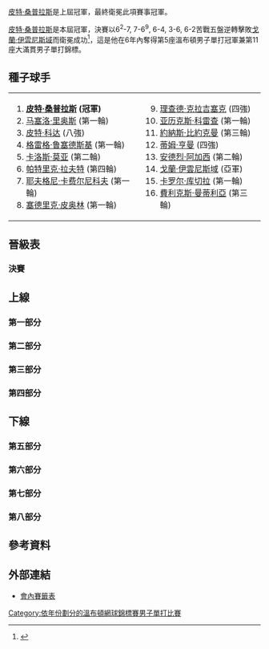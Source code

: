 {{noteTA
|G1=Tennis
|1=zh-hans:轮;zh-hant:圈
|2=zh-hans:半区;zh-hant:半部;
|3=zh-hans:半决赛;zh-hk:準決賽;zh-tw:四強;
|4=zh-hans:半準决赛;zh-hk:半準決賽;zh-tw:八強;
|5=zh-hans:溫布爾登;zh-hk:溫布頓;zh-tw:溫布頓;
}}

{{GrandSlamEvents|1998|溫布頓網球錦標賽|
 | defchamp = {{flagicon|USA}} [[皮特·桑普拉斯|皮特·桑普拉斯]]
 | champ = {{flagicon|USA}} [[皮特·桑普拉斯|皮特·桑普拉斯]]
 | runner = {{flagicon|CRO}} [[戈蘭·伊雲尼斯域|戈蘭·伊雲尼斯域]]
 | score = 6<sup>2</sup>-7, 7-6<sup>9</sup>, 6-4, 3-6, 6-2}}

{{main|1998年溫布爾登網球錦標賽}}

[[皮特·桑普拉斯|皮特·桑普拉斯]]是上屆冠軍，最終衛冕此項賽事冠軍。

[[皮特·桑普拉斯|皮特·桑普拉斯]]是本屆冠軍，決賽以6<sup>2</sup>-7, 7-6<sup>9</sup>, 6-4, 3-6, 6-2苦戰五盤逆轉擊敗[[戈蘭·伊雲尼斯域|戈蘭·伊雲尼斯域]]而衛冕成功<ref>{{Cite web |url=http://www.nytimes.com/1998/07/06/sports/tennis-sampras-can-finally-crack-a-smile.html |title=TENNIS; Sampras Can Finally Crack a Smile - The New York Times<!-- 机器人生成的标题 --> |accessdate=2010-04-08 |archive-date=2020-11-27 |archive-url=https://web.archive.org/web/20201127115020/https://www.nytimes.com/1998/07/06/sports/tennis-sampras-can-finally-crack-a-smile.html |dead-url=no }}</ref>，這是他在6年內奪得第5座溫布頓男子單打冠軍兼第11座大滿貫男子單打錦標。
		
==種子球手==
{|
|valign=top|
<ol>
<li> {{flagicon|USA}} '''[[皮特·桑普拉斯|皮特·桑普拉斯]] (冠軍)'''</li>
<li> {{flagicon|CHL}} [[马塞洛·里奥斯|马塞洛·里奥斯]] (第一輪)</li>
<li> {{flagicon|CZE}} [[皮特·科达|皮特·科达]] (八強)</li>
<li> {{flagicon|GBR}} [[格雷格·鲁塞德斯基|格雷格·鲁塞德斯基]] (第一輪)</li>
<li> {{flagicon|ESP}} [[卡洛斯·莫亚|卡洛斯·莫亚]] (第二輪)</li>
<li> {{flagicon|AUS}} [[帕特里克·拉夫特|帕特里克·拉夫特]] (第四輪)</li>
<li> {{flagicon|RUS}} [[耶夫格尼·卡费尔尼科夫|耶夫格尼·卡费尔尼科夫]] (第一輪)</li>
<li> {{flagicon|FRA}} [[塞德里克·皮奥林|塞德里克·皮奥林]] (第一輪)</li>
</ol>
|valign=top|
<ol start=9>
<li> {{flagicon|NLD}} [[理查德·克拉吉塞克|理查德·克拉吉塞克]] (四強)</li>
<li> {{flagicon|ESP}} [[亚历克斯·科雷查|亚历克斯·科雷查]] (第一輪)</li>
<li> {{flagicon|SWE}} [[約納斯·比約克曼|約納斯·比約克曼]] (第三輪)</li>
<li> {{flagicon|GBR}} [[蒂姆·亨曼|蒂姆·亨曼]] (四強)</li>
<li> {{flagicon|USA}} [[安德烈·阿加西|安德烈·阿加西]] (第二輪)</li>
<li> {{flagicon|HRV}} [[戈蘭·伊雲尼斯域|戈蘭·伊雲尼斯域]] (亞軍)</li>
<li> {{flagicon|SVK}} [[卡罗尔·库切拉|卡罗尔·库切拉]] (第一輪)</li>
<li> {{flagicon|ESP}} [[費利克斯·曼蒂利亞|費利克斯·曼蒂利亞]] (第三輪)</li>
</ol>
|}
==晉級表==
{{Draw key}}
=== 決賽 ===
{{8TeamBracket-Tennis5
| RD1=八強
| RD2=四強
| RD3=決賽
| team-width=175
| RD3-team1={{flagicon|USA}} '''[[皮特·桑普拉斯|桑普拉斯]]'''
| RD3-seed1=1
| RD3-team2={{flagicon|HRV}} [[戈蘭·伊雲尼斯域|伊雲尼斯域]]
| RD3-seed2=14
| RD3-score1-1=6<sup>2</sup>
| RD3-score2-1='''7<sup>7</sup>'''
| RD3-score1-2='''7<sup>11</sup>'''
| RD3-score2-2=6<sup>9</sup>
| RD3-score1-3='''6'''
| RD3-score2-3=4
| RD3-score1-4=3
| RD3-score2-4='''6'''
| RD3-score1-5='''6'''
| RD3-score2-5=2
| RD2-team1={{flagicon|USA}} '''[[皮特·桑普拉斯|桑普拉斯]]'''
| RD2-seed1=1
| RD2-team2={{flagicon|GBR}} [[蒂姆·亨曼|亨曼]]
| RD2-seed2=12
| RD2-score1-1='''6'''
| RD2-score2-1=3
| RD2-score1-2=4
| RD2-score2-2='''6'''
| RD2-score1-3='''7'''
| RD2-score2-3=5
| RD2-score1-4='''6'''
| RD2-score2-4=3
| RD2-team3={{flagicon|HRV}} '''[[戈蘭·伊雲尼斯域|伊雲尼斯域]]'''
| RD2-seed3=14
| RD2-team4={{flagicon|NLD}} [[理查德·克拉吉塞克|克拉吉塞克]]
| RD2-seed4=9
| RD2-score3-1='''6'''
| RD2-score4-1=3
| RD2-score3-2='''6'''
| RD2-score4-2=4
| RD2-score3-3=5
| RD2-score4-3='''7'''
| RD2-score3-4=6<sup>5</sup>
| RD2-score4-4='''7<sup>7</sup>'''
| RD2-score3-5='''15'''
| RD2-score4-5=13
| RD1-team1={{flagicon|USA}} '''[[皮特·桑普拉斯|桑普拉斯]]'''
| RD1-seed1=1
| RD1-team2={{flagicon|AUS}} [[馬克·菲利普西斯|菲利普西斯]]
| RD1-seed2=
| RD1-score1-1='''7<sup>7</sup>'''
| RD1-score2-1=6<sup>5</sup>
| RD1-score1-2='''6'''
| RD1-score2-2=4
| RD1-score1-3='''6'''
| RD1-score2-3=4
| RD1-team3={{flagicon|CZE}} [[皮特·科达|科达]]
| RD1-seed3=3
| RD1-team4={{flagicon|GBR}} '''[[蒂姆·亨曼|亨曼]]'''
| RD1-seed4=12
| RD1-score3-1=3
| RD1-score4-1='''6'''
| RD1-score3-2=4
| RD1-score4-2='''6'''
| RD1-score3-3=2
| RD1-score4-3='''6'''
| RD1-team5={{flagicon|NLD}} [[揚·斯梅林克|斯梅林克]]
| RD1-seed5=
| RD1-team6={{flagicon|HRV}} '''[[戈蘭·伊雲尼斯域|伊雲尼斯域]]'''
| RD1-seed6=14
| RD1-score5-1=6<sup>10</sup>
| RD1-score6-1='''7<sup>12</sup>'''
| RD1-score5-2=6<sup>5</sup>
| RD1-score6-2='''7<sup>7</sup>'''
| RD1-score5-3=6<sup>6</sup>
| RD1-score6-3='''7<sup>8</sup>'''
| RD1-team7={{flagicon|NLD}} '''[[理查德·克拉吉塞克|克拉吉塞克]]'''
| RD1-seed7=9
| RD1-team8={{flagicon|ITA}} [[戴維德·桑吉內蒂|桑吉內蒂]]
| RD1-seed8=
| RD1-score7-1='''6'''
| RD1-score8-1=2
| RD1-score7-2='''6'''
| RD1-score8-2=3
| RD1-score7-3='''6'''
| RD1-score8-3=4
}}
==上線==
===第一部分===
{{16TeamBracket-Compact-Tennis5
| RD1=第一輪
| RD2=第二輪
| RD3=第三輪
| RD4=第四輪
| RD4-team01='''[[皮特·桑普拉斯|桑普拉斯]]'''
| RD4-seed01=1
| RD4-team02=[[塞巴斯蒂安·格罗斯让|格罗斯让]]
| RD4-seed02=Q
| RD4-score01-1='''6'''
| RD4-score02-1=3
| RD4-score01-2='''6'''
| RD4-score02-2=4
| RD4-score01-3='''6'''
| RD4-score02-3=4
| RD3-team01='''[[皮特·桑普拉斯|桑普拉斯]]'''
| RD3-seed01=1
| RD3-team02=[[Thomas_Enqvist|Enqvist]]
| RD3-seed02=
| RD3-score01-1='''6'''
| RD3-score02-1=3
| RD3-score01-2='''7<sup>7</sup>'''
| RD3-score02-2=6<sup>4</sup>
| RD3-score01-3='''7<sup>7</sup>'''
| RD3-score02-3=6<sup>3</sup>
| RD3-team03='''[[塞巴斯蒂安·格罗斯让|格罗斯让]]'''
| RD3-seed03=Q
| RD3-team04=[[費利克斯·曼蒂利亞|曼蒂利亞]]
| RD3-seed04=16
| RD3-score03-1='''6'''
| RD3-score04-1=0
| RD3-score03-2='''7<sup>10</sup>'''
| RD3-score04-2=6<sup>8</sup>
| RD3-score03-3='''6'''
| RD3-score04-3=2
| RD2-team01='''[[皮特·桑普拉斯|桑普拉斯]]'''
| RD2-seed01=1
| RD2-team02=[[Mikael_Tillström|Tillström]]
| RD2-seed02=
| RD2-score01-1='''6'''
| RD2-score02-1=4
| RD2-score01-2='''6'''
| RD2-score02-2=4
| RD2-score01-3='''7<sup>7</sup>'''
| RD2-score02-3=6<sup>4</sup>
| RD2-team03='''[[Thomas_Enqvist|Enqvist]]'''
| RD2-seed03=
| RD2-team04=[[Scott_Draper|Draper]]
| RD2-seed04=
| RD2-score03-1=6<sup>5</sup>
| RD2-score04-1='''7<sup>7</sup>'''
| RD2-score03-2='''6'''
| RD2-score04-2=1
| RD2-score03-3='''6'''
| RD2-score04-3=4
| RD2-score03-4='''6'''
| RD2-score04-4=3
| RD2-team05=[[Brian_MacPhie|MacPhie]]
| RD2-seed05=Q
| RD2-team06='''[[塞巴斯蒂安·格罗斯让|格罗斯让]]'''
| RD2-seed06=Q
| RD2-score05-1=4
| RD2-score06-1='''6'''
| RD2-score05-2='''6'''
| RD2-score06-2=3
| RD2-score05-3=1
| RD2-score06-3='''6'''
| RD2-score05-4=4
| RD2-score06-4='''6'''
| RD2-team07=[[Radomir_Vasek|Vasek]]
| RD2-seed07=
| RD2-team08='''[[費利克斯·曼蒂利亞|曼蒂利亞]]'''
| RD2-seed08=16
| RD2-score07-1=6<sup>4</sup>
| RD2-score08-1='''7<sup>7</sup>'''
| RD2-score07-2='''6'''
| RD2-score08-2=3
| RD2-score07-3=3
| RD2-score08-3='''6'''
| RD2-score07-4=4
| RD2-score08-4='''6'''
| RD1-team01={{flagicon|USA}} '''[[皮特·桑普拉斯|桑普拉斯]]'''
| RD1-seed01=1
| RD1-team02={{flagicon|SVK}} [[Dominik_Hrbatý|Hrbatý]]
| RD1-seed02=
| RD1-score01-1='''6'''
| RD1-score02-1=3
| RD1-score01-2='''6'''
| RD1-score02-2=3
| RD1-score01-3='''6'''
| RD1-score02-3=2
| RD1-team03={{flagicon|SWE}} '''[[Mikael_Tillström|Tillström]]'''
| RD1-seed03=
| RD1-team04={{flagicon|DEU}} [[Alex_Radulescu|Radulescu]]
| RD1-seed04=Q
| RD1-score03-1='''6'''
| RD1-score04-1=4
| RD1-score03-2=6<sup>5</sup>
| RD1-score04-2='''7<sup>7</sup>'''
| RD1-score03-3='''7'''
| RD1-score04-3=5
| RD1-score03-4='''6'''
| RD1-score04-4=3
| RD1-team05={{flagicon|CAN}} [[Daniel_Nestor|Nestor]]
| RD1-seed05=
| RD1-team06={{flagicon|SWE}} '''[[Thomas_Enqvist|Enqvist]]'''
| RD1-seed06=
| RD1-score05-1='''7<sup>7</sup>'''
| RD1-score06-1=6<sup>2</sup>
| RD1-score05-2='''7<sup>10</sup>'''
| RD1-score06-2=6<sup>8</sup>
| RD1-score05-3=4
| RD1-score06-3='''6'''
| RD1-score05-4=0
| RD1-score06-4='''6'''
| RD1-score05-5=0
| RD1-score06-5='''6'''
| RD1-team07={{flagicon|AUS}} '''[[Scott_Draper|Draper]]'''
| RD1-seed07=
| RD1-team08={{flagicon|DEU}} [[Rainer_Schüttler|Schüttler]]
| RD1-seed08=
| RD1-score07-1='''6'''
| RD1-score08-1=3
| RD1-score07-2='''7'''
| RD1-score08-2=5
| RD1-score07-3=3
| RD1-score08-3='''6'''
| RD1-score07-4='''6'''
| RD1-score08-4=3
| RD1-team09={{flagicon|MAR}} [[Karim_Alami|Alami]]
| RD1-seed09=
| RD1-team10={{flagicon|USA}} '''[[Brian_MacPhie|MacPhie]]'''
| RD1-seed10=Q
| RD1-score09-1='''6'''
| RD1-score10-1=4
| RD1-score09-2=3
| RD1-score10-2='''6'''
| RD1-score09-3=4
| RD1-score10-3='''6'''
| RD1-score09-4='''6'''
| RD1-score10-4=3
| RD1-score09-5=5
| RD1-score10-5='''7'''
| RD1-team11={{flagicon|CZE}} [[Martin_Damm|Damm]]
| RD1-seed11=
| RD1-team12={{flagicon|FRA}} '''[[塞巴斯蒂安·格罗斯让|格罗斯让]]'''
| RD1-seed12=Q
| RD1-score11-1=3
| RD1-score12-1='''6'''
| RD1-score11-2=6<sup>8</sup>
| RD1-score12-2='''7<sup>10</sup>'''
| RD1-score11-3=3
| RD1-score12-3='''6'''
| RD1-team13={{flagicon|CZE}} '''[[Radomir_Vasek|Vasek]]'''
| RD1-seed13=
| RD1-team14={{flagicon|DEU}} [[Oliver_Gross|Gross]]
| RD1-seed14=
| RD1-score13-1='''7<sup>7</sup>'''
| RD1-score14-1=6<sup>4</sup>
| RD1-score13-2='''6'''
| RD1-score14-2=3
| RD1-score13-3='''6'''
| RD1-score14-3=1
| RD1-team15={{flagicon|BEL}} [[Christophe_Van_Garsse|Van Garsse]]
| RD1-seed15=LL
| RD1-team16={{flagicon|ESP}} '''[[費利克斯·曼蒂利亞|曼蒂利亞]]'''
| RD1-seed16=16
| RD1-score15-1=2
| RD1-score16-1='''6'''
| RD1-score15-2=2
| RD1-score16-2='''6'''
| RD1-score15-3='''6'''
| RD1-score16-3=1
| RD1-score15-4='''6'''
| RD1-score16-4=4
| RD1-score15-5=3
| RD1-score16-5='''6'''
}}
===第二部分===
{{16TeamBracket-Compact-Tennis5
| RD1=第一輪
| RD2=第二輪
| RD3=第三輪
| RD4=第四輪
| RD4-team01=[[Jason_Stoltenberg|Stoltenberg]]
| RD4-seed01=
| RD4-team02='''[[馬克·菲利普西斯|菲利普西斯]]'''
| RD4-seed02=
| RD4-score01-1='''7'''
| RD4-score02-1=5
| RD4-score01-2=1
| RD4-score02-2='''6'''
| RD4-score01-3=3
| RD4-score02-3='''6'''
| RD4-score01-4=3
| RD4-score02-4='''6'''
| RD3-team01=[[Mark_Woodforde|Woodforde]]
| RD3-seed01=
| RD3-team02='''[[Jason_Stoltenberg|Stoltenberg]]'''
| RD3-seed02=
| RD3-score01-1=1
| RD3-score02-1='''6'''
| RD3-score01-2='''6'''
| RD3-score02-2=3
| RD3-score01-3=3
| RD3-score02-3='''6'''
| RD3-score01-4='''6'''
| RD3-score02-4=3
| RD3-score01-5=3
| RD3-score02-5='''6'''
| RD3-team03=[[Daniele_Bracciali|Bracciali]]
| RD3-seed03=Q
| RD3-team04='''[[馬克·菲利普西斯|菲利普西斯]]'''
| RD3-seed04=
| RD3-score03-1=3
| RD3-score04-1='''6'''
| RD3-score03-2=4
| RD3-score04-2='''6'''
| RD3-score03-3=4
| RD3-score04-3='''6'''
| RD2-team01=[[Justin_Gimelstob|Gimelstob]]
| RD2-seed01=
| RD2-team02='''[[Mark_Woodforde|Woodforde]]'''
| RD2-seed02=
| RD2-score01-1='''6'''
| RD2-score02-1=2
| RD2-score01-2=1
| RD2-score02-2='''6'''
| RD2-score01-3=4
| RD2-score02-3='''6'''
| RD2-score01-4=4
| RD2-score02-4='''6'''
| RD2-team03=[[Jeff_Tarango|Tarango]]
| RD2-seed03=
| RD2-team04='''[[Jason_Stoltenberg|Stoltenberg]]'''
| RD2-seed04=
| RD2-score03-1=4
| RD2-score04-1='''6'''
| RD2-score03-2='''6'''
| RD2-score04-2=2
| RD2-score03-3=2
| RD2-score04-3='''6'''
| RD2-score03-4='''7<sup>7</sup>'''
| RD2-score04-4=6<sup>3</sup>
| RD2-score03-5=3
| RD2-score04-5='''6'''
| RD2-team05=[[Bohdan_Ulihrach|Ulihrach]]
| RD2-seed05=
| RD2-team06='''[[Daniele_Bracciali|Bracciali]]'''
| RD2-seed06=Q
| RD2-score05-1=4
| RD2-score06-1='''6'''
| RD2-score05-2=4
| RD2-score06-2='''6'''
| RD2-score05-3='''6'''
| RD2-score06-3=3
| RD2-score05-4=2
| RD2-score06-4='''6'''
| RD2-team07=[[Alex_O'Brien|O'Brien]]
| RD2-seed07=Q
| RD2-team08='''[[馬克·菲利普西斯|菲利普西斯]]'''
| RD2-seed08=
| RD2-score07-1='''7<sup>7</sup>'''
| RD2-score08-1=6<sup>3</sup>
| RD2-score07-2=4
| RD2-score08-2='''6'''
| RD2-score07-3=6<sup>2</sup>
| RD2-score08-3='''7<sup>7</sup>'''
| RD2-score07-4=3
| RD2-score08-4='''6'''
| RD1-team01={{flagicon|ESP}} [[亚历克斯·科雷查|科雷查]]
| RD1-seed01=10
| RD1-team02={{flagicon|USA}} '''[[Justin_Gimelstob|Gimelstob]]'''
| RD1-seed02=
| RD1-score01-1=6<sup>3</sup>
| RD1-score02-1='''7<sup>7</sup>'''
| RD1-score01-2=2
| RD1-score02-2='''6'''
| RD1-score01-3=3
| RD1-score02-3='''6'''
| RD1-team03={{flagicon|DEU}} [[Jens_Knippschild|Knippschild]]
| RD1-seed03=
| RD1-team04={{flagicon|AUS}} '''[[Mark_Woodforde|Woodforde]]'''
| RD1-seed04=
| RD1-score03-1='''6'''
| RD1-score04-1=4
| RD1-score03-2=3
| RD1-score04-2='''6'''
| RD1-score03-3=6<sup>7</sup>
| RD1-score04-3='''7<sup>9</sup>'''
| RD1-score03-4=1
| RD1-score04-4='''6'''
| RD1-team05={{flagicon|NLD}} [[Paul_Haarhuis|Haarhuis]]
| RD1-seed05=
| RD1-team06={{flagicon|USA}} '''[[Jeff_Tarango|Tarango]]'''
| RD1-seed06=
| RD1-score05-1='''6'''
| RD1-score06-1=1
| RD1-score05-2=3
| RD1-score06-2='''6'''
| RD1-score05-3=3
| RD1-score06-3='''6'''
| RD1-score05-4=0
| RD1-score06-4='''6'''
| RD1-team07={{flagicon|BRA}} [[Gustavo_Kuerten|Kuerten]]
| RD1-seed07=
| RD1-team08={{flagicon|AUS}} '''[[Jason_Stoltenberg|Stoltenberg]]'''
| RD1-seed08=
| RD1-score07-1='''6'''
| RD1-score08-1=4
| RD1-score07-2=3
| RD1-score08-2='''6'''
| RD1-score07-3=1
| RD1-score08-3='''6'''
| RD1-score07-4='''6'''
| RD1-score08-4=4
| RD1-score07-5=8
| RD1-score08-5='''10'''
| RD1-team09={{flagicon|ARG}} [[Lucas_Arnold_Ker|Arnold Ker]]
| RD1-seed09=
| RD1-team10={{flagicon|CZE}} '''[[Bohdan_Ulihrach|Ulihrach]]'''
| RD1-seed10=
| RD1-score09-1='''6'''
| RD1-score10-1=2
| RD1-score09-2=6<sup>6</sup>
| RD1-score10-2='''7<sup>8</sup>'''
| RD1-score09-3=3
| RD1-score10-3='''6'''
| RD1-score09-4=3
| RD1-score10-4='''6'''
| RD1-team11={{flagicon|ITA}} '''[[Daniele_Bracciali|Bracciali]]'''
| RD1-seed11=Q
| RD1-team12={{flagicon|GBR}} [[Martin_Lee|Lee]]
| RD1-seed12=WC
| RD1-score11-1=4
| RD1-score12-1='''6'''
| RD1-score11-2=6<sup>6</sup>
| RD1-score12-2='''7<sup>8</sup>'''
| RD1-score11-3='''7<sup>8</sup>'''
| RD1-score12-3=6<sup>6</sup>
| RD1-score11-4='''6'''
| RD1-score12-4=2
| RD1-score11-5='''6'''
| RD1-score12-5=2
| RD1-team13={{flagicon|USA}} '''[[Alex_O'Brien|O'Brien]]'''
| RD1-seed13=Q
| RD1-team14={{flagicon|DNK}} [[Kenneth_Carlsen|Carlsen]]
| RD1-seed14=
| RD1-score13-1=4
| RD1-score14-1='''6'''
| RD1-score13-2=4
| RD1-score14-2='''6'''
| RD1-score13-3='''6'''
| RD1-score14-3=4
| RD1-score13-4='''6'''
| RD1-score14-4=3
| RD1-score13-5='''6'''
| RD1-score14-5=4
| RD1-team15={{flagicon|AUS}} '''[[馬克·菲利普西斯|菲利普西斯]]'''
| RD1-seed15=
| RD1-team16={{flagicon|RUS}} [[耶夫格尼·卡费尔尼科夫|卡费尔尼科夫]]
| RD1-seed16=7
| RD1-score15-1=6<sup>5</sup>
| RD1-score16-1='''7<sup>7</sup>'''
| RD1-score15-2='''7<sup>7</sup>'''
| RD1-score16-2=6<sup>1</sup>
| RD1-score15-3='''6'''
| RD1-score16-3=4
| RD1-score15-4='''6'''
| RD1-score16-4=2
}}
===第三部分===
{{16TeamBracket-Compact-Tennis5
| RD1=第一輪
| RD2=第二輪
| RD3=第三輪
| RD4=第四輪
| RD4-team01='''[[皮特·科达|科达]]'''
| RD4-seed01=3
| RD4-team02=[[John_van_Lottum|van Lottum]]
| RD4-seed02=
| RD4-score01-1='''6'''
| RD4-score02-1=3
| RD4-score01-2='''6'''
| RD4-score02-2=4
| RD4-score01-3='''7<sup>7</sup>'''
| RD4-score02-3=6<sup>4</sup>
| RD3-team01='''[[皮特·科达|科达]]'''
| RD3-seed01=3
| RD3-team02=[[Jerome_Golmard|Golmard]]
| RD3-seed02=
| RD3-score01-1=4
| RD3-score02-1='''6'''
| RD3-score01-2='''7'''
| RD3-score02-2=5
| RD3-score01-3='''7'''
| RD3-score02-3=5
| RD3-score01-4='''7'''
| RD3-score02-4=5
| RD3-team03='''[[John_van_Lottum|van Lottum]]'''
| RD3-seed03=
| RD3-team04=[[Tommy_Haas|Haas]]
| RD3-seed04=
| RD3-score03-1='''6'''
| RD3-score04-1=3
| RD3-score03-2='''6'''
| RD3-score04-2=3
| RD3-score03-3='''6'''
| RD3-score04-3=3
| RD2-team01='''[[皮特·科达|科达]]'''
| RD2-seed01=3
| RD2-team02=[[Filip_Dewulf|Dewulf]]
| RD2-seed02=
| RD2-score01-1='''6'''
| RD2-score02-1=4
| RD2-score01-2='''6'''
| RD2-score02-2=3
| RD2-score01-3='''6'''
| RD2-score02-3=2
| RD2-team03='''[[Jerome_Golmard|Golmard]]'''
| RD2-seed03=
| RD2-team04=[[Nicolas_Escudé|Escudé]]
| RD2-seed04=
| RD2-score03-1='''6'''
| RD2-score04-1=3
| RD2-score03-2='''6'''
| RD2-score04-2=4
| RD2-score03-3=4
| RD2-score04-3='''6'''
| RD2-score03-4='''7<sup>8</sup>'''
| RD2-score04-4=6<sup>6</sup>
| RD2-team05=[[Sebastien_Lareau|Lareau]]
| RD2-seed05=
| RD2-team06='''[[John_van_Lottum|van Lottum]]'''
| RD2-seed06=
| RD2-score05-1=2
| RD2-score06-1='''6'''
| RD2-score05-2='''7'''
| RD2-score06-2=5
| RD2-score05-3=4
| RD2-score06-3='''6'''
| RD2-score05-4=3
| RD2-score06-4='''6'''
| RD2-team07='''[[Tommy_Haas|Haas]]'''
| RD2-seed07=
| RD2-team08=[[安德烈·阿加西|阿加西]]
| RD2-seed08=13
| RD2-score07-1=4
| RD2-score08-1='''6'''
| RD2-score07-2='''6'''
| RD2-score08-2=1
| RD2-score07-3='''7<sup>7</sup>'''
| RD2-score08-3=6<sup>4</sup>
| RD2-score07-4='''6'''
| RD2-score08-4=4
| RD1-team01={{flagicon|CZE}} '''[[皮特·科达|科达]]'''
| RD1-seed01=3
| RD1-team02={{flagicon|ESP}} [[Javier_Sánchez|Sánchez]]
| RD1-seed02=
| RD1-score01-1='''6'''
| RD1-score02-1=3
| RD1-score01-2='''6'''
| RD1-score02-2=4
| RD1-score01-3='''6'''
| RD1-score02-3=3
| RD1-team03={{flagicon|USA}} [[Steve_Campbell|Campbell]]
| RD1-seed03=
| RD1-team04={{flagicon|BEL}} '''[[Filip_Dewulf|Dewulf]]'''
| RD1-seed04=
| RD1-score03-1=3
| RD1-score04-1='''6'''
| RD1-score03-2='''6'''
| RD1-score04-2=2
| RD1-score03-3=1
| RD1-score04-3='''6'''
| RD1-score03-4=0
| RD1-score04-4='''6'''
| RD1-team05={{flagicon|GBR}} [[Danny_Sapsford|Sapsford]]
| RD1-seed05=WC
| RD1-team06={{flagicon|FRA}} '''[[Jerome_Golmard|Golmard]]'''
| RD1-seed06=
| RD1-score05-1=6<sup>6</sup>
| RD1-score06-1='''7<sup>8</sup>'''
| RD1-score05-2=2
| RD1-score06-2='''6'''
| RD1-score05-3=3
| RD1-score06-3='''6'''
| RD1-team07={{flagicon|USA}} [[David_Wheaton|Wheaton]]
| RD1-seed07=WC
| RD1-team08={{flagicon|FRA}} '''[[Nicolas_Escudé|Escudé]]'''
| RD1-seed08=
| RD1-score07-1=1
| RD1-score08-1='''6'''
| RD1-score07-2=6<sup>3</sup>
| RD1-score08-2='''7<sup>7</sup>'''
| RD1-score07-3=4
| RD1-score08-3='''6'''
| RD1-team09={{flagicon|CAN}} '''[[Sebastien_Lareau|Lareau]]'''
| RD1-seed09=
| RD1-team10={{flagicon|USA}} [[Richey_Reneberg|Reneberg]]
| RD1-seed10=
| RD1-score09-1='''6'''
| RD1-score10-1=4
| RD1-score09-2='''6'''
| RD1-score10-2=3
| RD1-score09-3='''6'''
| RD1-score10-3=3
| RD1-team11={{flagicon|NLD}} '''[[John_van_Lottum|van Lottum]]'''
| RD1-seed11=
| RD1-team12={{flagicon|FRA}} [[Guillaume_Raoux|Raoux]]
| RD1-seed12=
| RD1-score11-1='''7<sup>7</sup>'''
| RD1-score12-1=6<sup>1</sup>
| RD1-score11-2='''6'''
| RD1-score12-2=3
| RD1-score11-3=4
| RD1-score12-3='''6'''
| RD1-score11-4='''7<sup>7</sup>'''
| RD1-score12-4=6<sup>3</sup>
| RD1-team13={{flagicon|DEU}} '''[[Tommy_Haas|Haas]]'''
| RD1-seed13=
| RD1-team14={{flagicon|PRY}} [[Ramon_Delgado|Delgado]]
| RD1-seed14=
| RD1-score13-1=6<sup>4</sup>
| RD1-score14-1='''7<sup>7</sup>'''
| RD1-score13-2='''6'''
| RD1-score14-2=3
| RD1-score13-3='''6'''
| RD1-score14-3=3
| RD1-score13-4='''6'''
| RD1-score14-4=3
| RD1-team15={{flagicon|ESP}} [[Alex_Calatrava|Calatrava]]
| RD1-seed15=
| RD1-team16={{flagicon|USA}} '''[[安德烈·阿加西|阿加西]]'''
| RD1-seed16=13
| RD1-score15-1=2
| RD1-score16-1='''6'''
| RD1-score15-2=4
| RD1-score16-2='''6'''
| RD1-score15-3=3
| RD1-score16-3='''6'''
}}
===第四部分===
{{16TeamBracket-Compact-Tennis5
| RD1=第一輪
| RD2=第二輪
| RD3=第三輪
| RD4=第四輪
| RD4-team01='''[[蒂姆·亨曼|亨曼]]'''
| RD4-seed01=12
| RD4-team02=[[帕特里克·拉夫特|拉夫特]]
| RD4-seed02=6
| RD4-score01-1='''6'''
| RD4-score02-1=3
| RD4-score01-2=6<sup>3</sup>
| RD4-score02-2='''7<sup>7</sup>'''
| RD4-score01-3='''6'''
| RD4-score02-3=3
| RD4-score01-4='''6'''
| RD4-score02-4=2
| RD3-team01='''[[蒂姆·亨曼|亨曼]]'''
| RD3-seed01=12
| RD3-team02=[[Byron_Black|Black]]
| RD3-seed02=
| RD3-score01-1='''6'''
| RD3-score02-1=4
| RD3-score01-2='''6'''
| RD3-score02-2=4
| RD3-score01-3=3
| RD3-score02-3='''6'''
| RD3-score01-4='''7'''
| RD3-score02-4=5
| RD3-team03=[[Magnus_Gustafsson|Gustafsson]]
| RD3-seed03=
| RD3-team04='''[[帕特里克·拉夫特|拉夫特]]'''
| RD3-seed04=6
| RD3-score03-1=3
| RD3-score04-1='''6'''
| RD3-score03-2='''7<sup>9</sup>'''
| RD3-score04-2=6<sup>7</sup>
| RD3-score03-3=2
| RD3-score04-3='''6'''
| RD3-score03-4=1
| RD3-score04-4='''6'''
| RD2-team01='''[[蒂姆·亨曼|亨曼]]'''
| RD2-seed01=12
| RD2-team02=[[David_Nainkin|Nainkin]]
| RD2-seed02=Q
| RD2-score01-1='''6'''
| RD2-score02-1=3
| RD2-score01-2=5
| RD2-score02-2='''7'''
| RD2-score01-3='''6'''
| RD2-score02-3=4
| RD2-score01-4='''6'''
| RD2-score02-4=2
| RD2-team03=[[Jan-Michael_Gambill|Gambill]]
| RD2-seed03=
| RD2-team04='''[[Byron_Black|Black]]'''
| RD2-seed04=
| RD2-score03-1=5
| RD2-score04-1='''7'''
| RD2-score03-2=4
| RD2-score04-2='''6'''
| RD2-score03-3=5
| RD2-score04-3='''7'''
| RD2-team05='''[[Magnus_Gustafsson|Gustafsson]]'''
| RD2-seed05=
| RD2-team06=[[張德培|張德培]]
| RD2-seed06=
| RD2-score05-1='''6'''
| RD2-score06-1=2
| RD2-score05-2=5
| RD2-score06-2='''7'''
| RD2-score05-3='''6'''
| RD2-score06-3=2
| RD2-score05-4=1
| RD2-score06-4='''6'''
| RD2-score05-5='''6'''
| RD2-score06-5=2
| RD2-team07=[[Tomas_Nydahl|Nydahl]]
| RD2-seed07=
| RD2-team08='''[[帕特里克·拉夫特|拉夫特]]'''
| RD2-seed08=6
| RD2-score07-1=6<sup>3</sup>
| RD2-score08-1='''7<sup>7</sup>'''
| RD2-score07-2=2
| RD2-score08-2='''6'''
| RD2-score07-3=6<sup>3</sup>
| RD2-score08-3='''7<sup>7</sup>'''
| RD1-team01={{flagicon|GBR}} '''[[蒂姆·亨曼|亨曼]]'''
| RD1-seed01=12
| RD1-team02={{flagicon|CZE}} [[Jiří_Novák|Novák]]
| RD1-seed02=
| RD1-score01-1='''7<sup>7</sup>'''
| RD1-score02-1=6<sup>4</sup>
| RD1-score01-2='''7'''
| RD1-score02-2=5
| RD1-score01-3=5
| RD1-score02-3='''7'''
| RD1-score01-4=4
| RD1-score02-4='''6'''
| RD1-score01-5='''6'''
| RD1-score02-5=2
| RD1-team03={{flagicon|FIN}} [[Tuomas_Ketola|Ketola]]
| RD1-seed03=Q
| RD1-team04={{flagicon|ZAF}} '''[[David_Nainkin|Nainkin]]'''
| RD1-seed04=Q
| RD1-score03-1=1
| RD1-score04-1='''6'''
| RD1-score03-2=6<sup>4</sup>
| RD1-score04-2='''7<sup>7</sup>'''
| RD1-score03-3=4
| RD1-score04-3='''6'''
| RD1-team05={{flagicon|USA}} '''[[Jan-Michael_Gambill|Gambill]]'''
| RD1-seed05=
| RD1-team06={{flagicon|NLD}} [[Sjeng_Schalken|Schalken]]
| RD1-seed06=
| RD1-score05-1='''7<sup>8</sup>'''
| RD1-score06-1=6<sup>6</sup>
| RD1-score05-2='''6'''
| RD1-score06-2=4
| RD1-score05-3=6<sup>5</sup>
| RD1-score06-3='''7<sup>7</sup>'''
| RD1-score05-4=4
| RD1-score06-4='''6'''
| RD1-score05-5='''8'''
| RD1-score06-5=6
| RD1-team07={{flagicon|ZWE}} '''[[Byron_Black|Black]]'''
| RD1-seed07=
| RD1-team08={{flagicon|AUS}} [[Richard_Fromberg|Fromberg]]
| RD1-seed08=
| RD1-score07-1='''7'''
| RD1-score08-1=5
| RD1-score07-2=3
| RD1-score08-2='''6'''
| RD1-score07-3=3
| RD1-score08-3='''6'''
| RD1-score07-4='''7<sup>9</sup>'''
| RD1-score08-4=6<sup>7</sup>
| RD1-score07-5='''6'''
| RD1-score08-5=2
| RD1-team09={{flagicon|GBR}} [[Mark_Petchey|Petchey]]
| RD1-seed09=WC
| RD1-team10={{flagicon|SWE}} '''[[Magnus_Gustafsson|Gustafsson]]'''
| RD1-seed10=
| RD1-score09-1=2
| RD1-score10-1='''6'''
| RD1-score09-2='''6'''
| RD1-score10-2=1
| RD1-score09-3=3
| RD1-score10-3='''6'''
| RD1-score09-4=2
| RD1-score10-4='''6'''
| RD1-team11={{flagicon|ESP}} [[Juan_Albert_Viloca|Viloca]]
| RD1-seed11=
| RD1-team12={{flagicon|USA}} '''[[張德培|張德培]]'''
| RD1-seed12=
| RD1-score11-1=4
| RD1-score12-1='''6'''
| RD1-score11-2=3
| RD1-score12-2='''6'''
| RD1-score11-3='''6'''
| RD1-score12-3=3
| RD1-score11-4='''6'''
| RD1-score12-4=3
| RD1-score11-5=2
| RD1-score12-5='''6'''
| RD1-team13={{flagicon|SWE}} '''[[Tomas_Nydahl|Nydahl]]'''
| RD1-seed13=
| RD1-team14={{flagicon|ARG}} [[Hernan_Gumy|Gumy]]
| RD1-seed14=
| RD1-score13-1='''7'''
| RD1-score14-1=5
| RD1-score13-2='''6'''
| RD1-score14-2=2
| RD1-score13-3='''7<sup>7</sup>'''
| RD1-score14-3=6<sup>4</sup>
| RD1-team15={{flagicon|CHE}} [[Ivo_Heuberger|Heuberger]]
| RD1-seed15=Q
| RD1-team16={{flagicon|AUS}} '''[[帕特里克·拉夫特|拉夫特]]'''
| RD1-seed16=6
| RD1-score15-1=1
| RD1-score16-1='''6'''
| RD1-score15-2=2
| RD1-score16-2='''6'''
| RD1-score15-3='''6'''
| RD1-score16-3=4
| RD1-score15-4=1
| RD1-score16-4='''6'''
}}
==下線==
===第五部分===
{{16TeamBracket-Compact-Tennis5
| RD1=第一輪
| RD2=第二輪
| RD3=第三輪
| RD4=第四輪
| RD4-team01=[[Magnus_Larsson|Larsson]]
| RD4-seed01=
| RD4-team02='''[[揚·斯梅林克|斯梅林克]]'''
| RD4-seed02=
| RD4-score01-1='''6'''
| RD4-score02-1=4
| RD4-score01-2=3
| RD4-score02-2='''6'''
| RD4-score01-3=3
| RD4-score02-3='''6'''
| RD4-score01-4=2
| RD4-score02-4='''6'''
| RD3-team01=[[Hicham_Arazi|Arazi]]
| RD3-seed01=
| RD3-team02='''[[Magnus_Larsson|Larsson]]'''
| RD3-seed02=
| RD3-score01-1=3
| RD3-score02-1='''6'''
| RD3-score01-2=3
| RD3-score02-2='''6'''
| RD3-score01-3=2
| RD3-score02-3='''6'''
| RD3-team03='''[[揚·斯梅林克|斯梅林克]]'''
| RD3-seed03=
| RD3-team04=[[約納斯·比約克曼|比約克曼]]
| RD3-seed04=11
| RD3-score03-1='''7<sup>8</sup>'''
| RD3-score04-1=6<sup>6</sup>
| RD3-score03-2=5
| RD3-score04-2='''7'''
| RD3-score03-3=2
| RD3-score04-3='''6'''
| RD3-score03-4='''6'''
| RD3-score04-4=4
| RD3-score03-5='''7'''
| RD3-score04-5=5
| RD2-team01=[[卡洛斯·莫亚|莫亚]]
| RD2-seed01=5
| RD2-team02='''[[Hicham_Arazi|Arazi]]'''
| RD2-seed02=
| RD2-score01-1='''6'''
| RD2-score02-1=4
| RD2-score01-2=4
| RD2-score02-2='''6'''
| RD2-score01-3=3
| RD2-score02-3='''6'''
| RD2-score01-4=4
| RD2-score02-4='''6'''
| RD2-team03=[[Sargis_Sargsian|Sargsian]]
| RD2-seed03=
| RD2-team04='''[[Magnus_Larsson|Larsson]]'''
| RD2-seed04=
| RD2-score03-1=3
| RD2-score04-1='''6'''
| RD2-score03-2='''7<sup>7</sup>'''
| RD2-score04-2=6<sup>5</sup>
| RD2-score03-3=3
| RD2-score04-3='''6'''
| RD2-score03-4=5
| RD2-score04-4='''7'''
| RD2-team05=[[David_Prinosil|Prinosil]]
| RD2-seed05=
| RD2-team06='''[[揚·斯梅林克|斯梅林克]]'''
| RD2-seed06=
| RD2-score05-1=4
| RD2-score06-1='''6'''
| RD2-score05-2='''7<sup>7</sup>'''
| RD2-score06-2=6<sup>2</sup>
| RD2-score05-3=4
| RD2-score06-3='''6'''
| RD2-score05-4=2
| RD2-score06-4='''6'''
| RD2-team07=[[Stefano_Pescosolido|Pescosolido]]
| RD2-seed07=Q
| RD2-team08='''[[約納斯·比約克曼|比約克曼]]'''
| RD2-seed08=11
| RD2-score07-1='''6'''
| RD2-score08-1=4
| RD2-score07-2=4
| RD2-score08-2='''6'''
| RD2-score07-3=4
| RD2-score08-3='''6'''
| RD2-score07-4=2
| RD2-score08-4='''6'''
| RD1-team01={{flagicon|ESP}} '''[[卡洛斯·莫亚|莫亚]]'''
| RD1-seed01=5
| RD1-team02={{flagicon|IND}} [[Mahesh_Bhupathi|Bhupathi]]
| RD1-seed02=Q
| RD1-score01-1='''6'''
| RD1-score02-1=4
| RD1-score01-2=4
| RD1-score02-2='''6'''
| RD1-score01-3='''6'''
| RD1-score02-3=4
| RD1-score01-4=2
| RD1-score02-4='''6'''
| RD1-score01-5='''6'''
| RD1-score02-5=3
| RD1-team03={{flagicon|GBR}} [[Andrew_Richardson_(tennis)|Richardson]]
| RD1-seed03=WC
| RD1-team04={{flagicon|MAR}} '''[[Hicham_Arazi|Arazi]]'''
| RD1-seed04=
| RD1-score03-1=4
| RD1-score04-1='''6'''
| RD1-score03-2='''6'''
| RD1-score04-2=2
| RD1-score03-3=3
| RD1-score04-3='''6'''
| RD1-score03-4=2
| RD1-score04-4='''6'''
| RD1-team05={{flagicon|ARM}} '''[[Sargis_Sargsian|Sargsian]]'''
| RD1-seed05=
| RD1-team06={{flagicon|ESP}} [[Albert_Portas|Portas]]
| RD1-seed06=
| RD1-score05-1='''6'''
| RD1-score06-1=0
| RD1-score05-2='''7'''
| RD1-score06-2=5
| RD1-score05-3='''6'''
| RD1-score06-3=2
| RD1-team07={{flagicon|URY}} [[Marcelo_Filippini|Filippini]]
| RD1-seed07=
| RD1-team08={{flagicon|SWE}} '''[[Magnus_Larsson|Larsson]]'''
| RD1-seed08=
| RD1-score07-1=5
| RD1-score08-1='''7'''
| RD1-score07-2=1
| RD1-score08-2='''6'''
| RD1-score07-3=4
| RD1-score08-3='''6'''
| RD1-team09={{flagicon|ECU}} [[Nicolas_Lapentti|Lapentti]]
| RD1-seed09=
| RD1-team10={{flagicon|DEU}} '''[[David_Prinosil|Prinosil]]'''
| RD1-seed10=
| RD1-score09-1='''6'''
| RD1-score10-1=4
| RD1-score09-2=3
| RD1-score10-2='''6'''
| RD1-score09-3=4
| RD1-score10-3='''6'''
| RD1-score09-4=3
| RD1-score10-4='''6'''
| RD1-team11={{flagicon|NLD}} '''[[揚·斯梅林克|斯梅林克]]'''
| RD1-seed11=
| RD1-team12={{flagicon|CZE}} [[Slava_Dosedel|Dosedel]]
| RD1-seed12=
| RD1-score11-1='''6'''
| RD1-score12-1=1
| RD1-score11-2='''6'''
| RD1-score12-2=4
| RD1-score11-3='''7<sup>7</sup>'''
| RD1-score12-3=6<sup>3</sup>
| RD1-team13={{flagicon|ITA}} '''[[Stefano_Pescosolido|Pescosolido]]'''
| RD1-seed13=Q
| RD1-team14={{flagicon|CRI}} [[Juan_Antonio_Marín|Marín]]
| RD1-seed14=
| RD1-score13-1='''6'''
| RD1-score14-1=2
| RD1-score13-2='''6'''
| RD1-score14-2=1
| RD1-score13-3='''6'''
| RD1-score14-3=1
| RD1-team15={{flagicon|USA}} [[David_Dilucia|Dilucia]]
| RD1-seed15=Q
| RD1-team16={{flagicon|SWE}} '''[[約納斯·比約克曼|比約克曼]]'''
| RD1-seed16=11
| RD1-score15-1=4
| RD1-score16-1='''6'''
| RD1-score15-2='''6'''
| RD1-score16-2=3
| RD1-score15-3=3
| RD1-score16-3='''6'''
| RD1-score15-4=2
| RD1-score16-4='''6'''
}}
===第六部分===
{{16TeamBracket-Compact-Tennis5
| RD1=第一輪
| RD2=第二輪
| RD3=第三輪
| RD4=第四輪
| RD4-team01='''[[戈蘭·伊雲尼斯域|伊雲尼斯域]]'''
| RD4-seed01=14
| RD4-team02=[[托德·馬丁|馬丁]]
| RD4-seed02=
| RD4-score01-1='''7<sup>7</sup>'''
| RD4-score02-1=6<sup>5</sup>
| RD4-score01-2='''6'''
| RD4-score02-2=3
| RD4-score01-3=3
| RD4-score02-3='''6'''
| RD4-score01-4='''7<sup>7</sup>'''
| RD4-score02-4=6<sup>2</sup>
| RD3-team01='''[[戈蘭·伊雲尼斯域|伊雲尼斯域]]'''
| RD3-seed01=14
| RD3-team02=[[Daniel_Vacek|Vacek]]
| RD3-seed02=
| RD3-score01-1=6<sup>6</sup>
| RD3-score02-1='''7<sup>8</sup>'''
| RD3-score01-2='''7<sup>7</sup>'''
| RD3-score02-2=6<sup>4</sup>
| RD3-score01-3='''6'''
| RD3-score02-3=3
| RD3-score01-4='''6'''
| RD3-score02-4=4
| RD3-team03=[[Todd_Woodbridge|Woodbridge]]
| RD3-seed03=
| RD3-team04='''[[托德·馬丁|馬丁]]'''
| RD3-seed04=
| RD3-score03-1=4
| RD3-score04-1='''6'''
| RD3-score03-2='''6'''
| RD3-score04-2=4
| RD3-score03-3=6<sup>1</sup>
| RD3-score04-3='''7<sup>7</sup>'''
| RD3-score03-4=4
| RD3-score04-4='''6'''
| RD2-team01='''[[戈蘭·伊雲尼斯域|伊雲尼斯域]]'''
| RD2-seed01=14
| RD2-team02=[[Andrei_Medvedev|Medvedev]]
| RD2-seed02=
| RD2-score01-1='''6'''
| RD2-score02-1=3
| RD2-score01-2='''7<sup>7</sup>'''
| RD2-score02-2=6<sup>4</sup>
| RD2-score01-3=4
| RD2-score02-3='''6'''
| RD2-score01-4='''6'''
| RD2-score02-4=0
| RD2-team03='''[[Daniel_Vacek|Vacek]]'''
| RD2-seed03=
| RD2-team04=[[Marc-Kevin_Goellner|Goellner]]
| RD2-seed04=
| RD2-score03-1='''6'''
| RD2-score04-1=4
| RD2-score03-2='''7'''
| RD2-score04-2=5
| RD2-score03-3='''6'''
| RD2-score04-3=3
| RD2-team05='''[[Todd_Woodbridge|Woodbridge]]'''
| RD2-seed05=
| RD2-team06=[[Wayne_Black|Black]]
| RD2-seed06=
| RD2-score05-1='''6'''
| RD2-score06-1=1
| RD2-score05-2=3
| RD2-score06-2='''6'''
| RD2-score05-3='''6'''
| RD2-score06-3=3
| RD2-score05-4='''6'''
| RD2-score06-4=2
| RD2-team07='''[[托德·馬丁|馬丁]]'''
| RD2-seed07=
| RD2-team08=[[Mark_Draper|Draper]]
| RD2-seed08=Q
| RD2-score07-1='''6'''
| RD2-score08-1=3
| RD2-score07-2='''7'''
| RD2-score08-2=5
| RD2-score07-3='''6'''
| RD2-score08-3=2
| RD1-team01={{flagicon|HRV}} '''[[戈蘭·伊雲尼斯域|伊雲尼斯域]]'''
| RD1-seed01=14
| RD1-team02={{flagicon|ZAF}} [[Grant_Stafford|Stafford]]
| RD1-seed02=
| RD1-score01-1='''6'''
| RD1-score02-1=3
| RD1-score01-2='''6'''
| RD1-score02-2=3
| RD1-score01-3='''6'''
| RD1-score02-3=2
| RD1-team03={{flagicon|RUS}} [[馬拉特·薩芬|薩芬]]
| RD1-seed03=WC
| RD1-team04={{flagicon|UKR}} '''[[Andrei_Medvedev|Medvedev]]'''
| RD1-seed04=
| RD1-score03-1=3
| RD1-score04-1='''6'''
| RD1-score03-2=4
| RD1-score04-2='''6'''
| RD1-score03-3='''6'''
| RD1-score04-3=3
| RD1-score03-4=4
| RD1-score04-4='''6'''
| RD1-team05={{flagicon|ITA}} [[Gianluca_Pozzi|Pozzi]]
| RD1-seed05=
| RD1-team06={{flagicon|CZE}} '''[[Daniel_Vacek|Vacek]]'''
| RD1-seed06=
| RD1-score05-1=6<sup>1</sup>
| RD1-score06-1='''7<sup>7</sup>'''
| RD1-score05-2=6<sup>4</sup>
| RD1-score06-2='''7<sup>7</sup>'''
| RD1-score05-3=3
| RD1-score06-3='''6'''
| RD1-team07={{flagicon|ESP}} [[Jordi_Burillo|Burillo]]
| RD1-seed07=
| RD1-team08={{flagicon|DEU}} '''[[Marc-Kevin_Goellner|Goellner]]'''
| RD1-seed08=
| RD1-score07-1='''6'''
| RD1-score08-1=4
| RD1-score07-2='''7'''
| RD1-score08-2=5
| RD1-score07-3=3
| RD1-score08-3='''6'''
| RD1-score07-4=1
| RD1-score08-4='''6'''
| RD1-score07-5=2
| RD1-score08-5='''6'''
| RD1-team09={{flagicon|AUS}} '''[[Todd_Woodbridge|Woodbridge]]'''
| RD1-seed09=
| RD1-team10={{flagicon|ESP}} [[Galo_Blanco|Blanco]]
| RD1-seed10=
| RD1-score09-1='''6'''
| RD1-score10-1=1
| RD1-score09-2='''6'''
| RD1-score10-2=2
| RD1-score09-3='''6'''
| RD1-score10-3=1
| RD1-team11={{flagicon|ZWE}} '''[[Wayne_Black|Black]]'''
| RD1-seed11=
| RD1-team12={{flagicon|IND}} [[Leander_Paes|Paes]]
| RD1-seed12=
| RD1-score11-1='''6'''
| RD1-score12-1=4
| RD1-score11-2='''7'''
| RD1-score12-2=5
| RD1-score11-3='''6'''
| RD1-score12-3=4
| RD1-team13={{flagicon|USA}} '''[[托德·馬丁|馬丁]]'''
| RD1-seed13=
| RD1-team14={{flagicon|BRA}} [[André_Sá|Sá]]
| RD1-seed14=
| RD1-score13-1='''6'''
| RD1-score14-1=3
| RD1-score13-2='''6'''
| RD1-score14-2=4
| RD1-score13-3='''6'''
| RD1-score14-3=4
| RD1-team15={{flagicon|AUS}} '''[[Mark_Draper|Draper]]'''
| RD1-seed15=Q
| RD1-team16={{flagicon|GBR}} [[格雷格·鲁塞德斯基|鲁塞德斯基]]
| RD1-seed16=4
| RD1-score15-1=4
| RD1-score16-1='''6'''
| RD1-score15-2='''6'''
| RD1-score16-2=2
| RD1-score15-3='''5'''
| RD1-score16-3=4
| RD1-score16-4=r
}}
===第七部分===
{{16TeamBracket-Compact-Tennis5
| RD1=第一輪
| RD2=第二輪
| RD3=第三輪
| RD4=第四輪
| RD4-team01=[[韋恩·費雷拉|費雷拉]]
| RD4-seed01=
| RD4-team02='''[[理查德·克拉吉塞克|克拉吉塞克]]'''
| RD4-seed02=9
| RD4-score01-1=3
| RD4-score02-1='''6'''
| RD4-score01-2=3
| RD4-score02-2='''6'''
| RD4-score01-3=5
| RD4-score02-3='''7'''
| RD3-team01=[[Chris_Wilkinson|Wilkinson]]
| RD3-seed01=WC
| RD3-team02='''[[韋恩·費雷拉|費雷拉]]'''
| RD3-seed02=
| RD3-score01-1=2
| RD3-score02-1='''6'''
| RD3-score01-2='''6'''
| RD3-score02-2=4
| RD3-score01-3=3
| RD3-score02-3='''6'''
| RD3-score01-4=1
| RD3-score02-4='''6'''
| RD3-team03=[[Nicolas_Kiefer|Kiefer]]
| RD3-seed03=
| RD3-team04='''[[理查德·克拉吉塞克|克拉吉塞克]]'''
| RD3-seed04=9
| RD3-score03-1=4
| RD3-score04-1='''6'''
| RD3-score03-2=6<sup>2</sup>
| RD3-score04-2='''7<sup>7</sup>'''
| RD3-score03-3=6<sup>4</sup>
| RD3-score04-3='''7<sup>7</sup>'''
| RD2-team01=[[Marc_Rosset|Rosset]]
| RD2-seed01=
| RD2-team02='''[[Chris_Wilkinson|Wilkinson]]'''
| RD2-seed02=WC
| RD2-score01-1=4
| RD2-score02-1='''6'''
| RD2-score01-2=4
| RD2-score02-2='''6'''
| RD2-score01-3=6<sup>3</sup>
| RD2-score02-3='''7<sup>7</sup>'''
| RD2-team03=[[阿尔伯特·科斯塔|科斯塔]]
| RD2-seed03=
| RD2-team04='''[[韋恩·費雷拉|費雷拉]]'''
| RD2-seed04=
| RD2-score03-1='''6'''
| RD2-score04-1=3
| RD2-score03-2=5
| RD2-score04-2='''7'''
| RD2-score03-3=3
| RD2-score04-3='''6'''
| RD2-score03-4=3
| RD2-score04-4='''6'''
| RD2-team05='''[[Nicolas_Kiefer|Kiefer]]'''
| RD2-seed05=
| RD2-team06=[[Hendrik_Dreekmann|Dreekmann]]
| RD2-seed06=
| RD2-score05-1='''6'''
| RD2-score06-1=4
| RD2-score05-2='''6'''
| RD2-score06-2=3
| RD2-score05-3=1
| RD2-score06-3='''6'''
| RD2-score05-4='''6'''
| RD2-score06-4=4
| RD2-team07=[[Dinu_Pescariu|Pescariu]]
| RD2-seed07=
| RD2-team08='''[[理查德·克拉吉塞克|克拉吉塞克]]'''
| RD2-seed08=9
| RD2-score07-1=1
| RD2-score08-1='''6'''
| RD2-score07-2=3
| RD2-score08-2='''6'''
| RD2-score07-3=2
| RD2-score08-3='''6'''
| RD1-team01={{flagicon|FRA}} [[塞德里克·皮奥林|皮奥林]]
| RD1-seed01=8
| RD1-team02={{flagicon|CHE}} '''[[Marc_Rosset|Rosset]]'''
| RD1-seed02=
| RD1-score01-1=4
| RD1-score02-1='''6'''
| RD1-score01-2='''6'''
| RD1-score02-2=3
| RD1-score01-3='''6'''
| RD1-score02-3=4
| RD1-score01-4=6<sup>5</sup>
| RD1-score02-4='''7<sup>7</sup>'''
| RD1-score01-5=11
| RD1-score02-5='''13'''
| RD1-team03={{flagicon|BHS}} [[Mark_Knowles|Knowles]]
| RD1-seed03=Q
| RD1-team04={{flagicon|GBR}} '''[[Chris_Wilkinson|Wilkinson]]'''
| RD1-seed04=WC
| RD1-score03-1=5
| RD1-score04-1='''7'''
| RD1-score03-2=0
| RD1-score04-2='''6'''
| RD1-score03-3=1
| RD1-score04-3='''6'''
| RD1-team05={{flagicon|SWE}} [[Magnus_Norman|Norman]]
| RD1-seed05=
| RD1-team06={{flagicon|ESP}} '''[[阿尔伯特·科斯塔|科斯塔]]'''
| RD1-seed06=
| RD1-score05-1=5
| RD1-score06-1='''7'''
| RD1-score05-2=5
| RD1-score06-2='''7'''
| RD1-score05-3=6<sup>5</sup>
| RD1-score06-3='''7<sup>7</sup>'''
| RD1-team07={{flagicon|FRA}} [[Arnaud_Clément|Clément]]
| RD1-seed07=
| RD1-team08={{flagicon|ZAF}} '''[[韋恩·費雷拉|費雷拉]]'''
| RD1-seed08=
| RD1-score07-1='''6'''
| RD1-score08-1=4
| RD1-score07-2=3
| RD1-score08-2='''6'''
| RD1-score07-3=4
| RD1-score08-3='''6'''
| RD1-score07-4=2
| RD1-score08-4='''6'''
| RD1-team09={{flagicon|ESP}} [[Julian_Alonso|Alonso]]
| RD1-seed09=
| RD1-team10={{flagicon|DEU}} '''[[Nicolas_Kiefer|Kiefer]]'''
| RD1-seed10=
| RD1-score09-1=2
| RD1-score10-1='''6'''
| RD1-score09-2=2
| RD1-score10-2='''6'''
| RD1-score09-3=3
| RD1-score10-3='''6'''
| RD1-team11={{flagicon|DEU}} '''[[Hendrik_Dreekmann|Dreekmann]]'''
| RD1-seed11=
| RD1-team12={{flagicon|GBR}} [[Barry_Cowan|Cowan]]
| RD1-seed12=WC
| RD1-score11-1=6<sup>3</sup>
| RD1-score12-1='''7<sup>7</sup>'''
| RD1-score11-2='''7<sup>12</sup>'''
| RD1-score12-2=6<sup>10</sup>
| RD1-score11-3='''6'''
| RD1-score12-3=3
| RD1-score11-4=3
| RD1-score12-4='''6'''
| RD1-score11-5='''6'''
| RD1-score12-5=3
| RD1-team13={{flagicon|ZAF}} [[Neville_Godwin|Godwin]]
| RD1-seed13=Q
| RD1-team14={{flagicon|ROU}} '''[[Dinu_Pescariu|Pescariu]]'''
| RD1-seed14=
| RD1-score13-1=4
| RD1-score14-1='''6'''
| RD1-score13-2=2
| RD1-score14-2='''6'''
| RD1-score13-3=3
| RD1-score14-3='''6'''
| RD1-team15={{flagicon|NZL}} [[Brett_Steven|Steven]]
| RD1-seed15=
| RD1-team16={{flagicon|NLD}} '''[[理查德·克拉吉塞克|克拉吉塞克]]'''
| RD1-seed16=9
| RD1-score15-1=3
| RD1-score16-1='''6'''
| RD1-score15-2=6<sup>7</sup>
| RD1-score16-2='''7<sup>9</sup>'''
| RD1-score15-3='''6'''
| RD1-score16-3=4
| RD1-score15-4=2
| RD1-score16-4='''6'''
}}
===第八部分===
{{16TeamBracket-Compact-Tennis5
| RD1=第一輪
| RD2=第二輪
| RD3=第三輪
| RD4=第四輪
| RD4-team01='''[[戴維德·桑吉內蒂|桑吉內蒂]]'''
| RD4-seed01=
| RD4-team02=[[Francisco_Clavet|Clavet]]
| RD4-seed02=
| RD4-score01-1='''7<sup>7</sup>'''
| RD4-score02-1=6<sup>3</sup>
| RD4-score01-2='''6'''
| RD4-score02-2=1
| RD4-score01-3='''6'''
| RD4-score02-3=4
| RD3-team01=[[Vladimir_Voltchkov|Voltchkov]]
| RD3-seed01=Q
| RD3-team02='''[[戴維德·桑吉內蒂|桑吉內蒂]]'''
| RD3-seed02=
| RD3-score01-1='''6'''
| RD3-score02-1=3
| RD3-score01-2=1
| RD3-score02-2='''6'''
| RD3-score01-3='''7'''
| RD3-score02-3=5
| RD3-score01-4=2
| RD3-score02-4='''6'''
| RD3-score01-5=1
| RD3-score02-5='''6'''
| RD3-team03=[[托马斯·约翰松|约翰松]]
| RD3-seed03=
| RD3-team04='''[[Francisco_Clavet|Clavet]]'''
| RD3-seed04=
| RD3-score03-1=6<sup>4</sup>
| RD3-score04-1='''7<sup>7</sup>'''
| RD3-score03-2=3
| RD3-score04-2='''6'''
| RD3-score03-3=3
| RD3-score04-3='''6'''
| RD2-team01='''[[Vladimir_Voltchkov|Voltchkov]]'''
| RD2-seed01=Q
| RD2-team02=[[Michael_Tebbutt|Tebbutt]]
| RD2-seed02=
| RD2-score01-1='''6'''
| RD2-score02-1=4
| RD2-score01-2='''6'''
| RD2-score02-2=3
| RD2-score01-3='''7<sup>7</sup>'''
| RD2-score02-3=6<sup>4</sup>
| RD2-team03=[[Franco_Squillari|Squillari]]
| RD2-seed03=
| RD2-team04='''[[戴維德·桑吉內蒂|桑吉內蒂]]'''
| RD2-seed04=
| RD2-score03-1=1
| RD2-score04-1='''6'''
| RD2-score03-2=3
| RD2-score04-2='''6'''
| RD2-score03-3=2
| RD2-score04-3='''6'''
| RD2-team05=[[Vincent_Spadea|Spadea]]
| RD2-seed05=
| RD2-team06='''[[托马斯·约翰松|约翰松]]'''
| RD2-seed06=
| RD2-score05-1=5
| RD2-score06-1='''7'''
| RD2-score05-2=1
| RD2-score06-2='''6'''
| RD2-score05-3=3
| RD2-score06-3='''6'''
| RD2-team07=[[Guillermo_Cañas|Cañas]]
| RD2-seed07=
| RD2-team08='''[[Francisco_Clavet|Clavet]]'''
| RD2-seed08=
| RD2-score07-1='''7<sup>7</sup>'''
| RD2-score08-1=6<sup>2</sup>
| RD2-score07-2='''6'''
| RD2-score08-2=2
| RD2-score07-3=6<sup>4</sup>
| RD2-score08-3='''7<sup>7</sup>'''
| RD2-score07-4=1
| RD2-score08-4='''6'''
| RD2-score07-5=4
| RD2-score08-5='''6'''
| RD1-team01={{flagicon|SVK}} [[卡罗尔·库切拉|库切拉]]
| RD1-seed01=15
| RD1-team02={{flagicon|BLR}} '''[[Vladimir_Voltchkov|Voltchkov]]'''
| RD1-seed02=Q
| RD1-score01-1=6<sup>6</sup>
| RD1-score02-1='''7<sup>8</sup>'''
| RD1-score01-2=3
| RD1-score02-2='''6'''
| RD1-score01-3=4
| RD1-score02-3='''6'''
| RD1-team03={{flagicon|USA}} [[Wade_Mcguire|Mcguire]]
| RD1-seed03=Q
| RD1-team04={{flagicon|AUS}} '''[[Michael_Tebbutt|Tebbutt]]'''
| RD1-seed04=
| RD1-score03-1=3
| RD1-score04-1='''6'''
| RD1-score03-2=0
| RD1-score04-2='''6'''
| RD1-score03-3=5
| RD1-score04-3='''7'''
| RD1-team05={{flagicon|ARG}} [[Mariano_Puerta|Puerta]]
| RD1-seed05=
| RD1-team06={{flagicon|ARG}} '''[[Franco_Squillari|Squillari]]'''
| RD1-seed06=
| RD1-score05-1='''7<sup>7</sup>'''
| RD1-score06-1=6<sup>5</sup>
| RD1-score05-2=3
| RD1-score06-2='''6'''
| RD1-score05-3=5
| RD1-score06-3='''7'''
| RD1-score05-4=4
| RD1-score06-4='''6'''
| RD1-team07={{flagicon|ITA}} '''[[戴維德·桑吉內蒂|桑吉內蒂]]'''
| RD1-seed07=
| RD1-team08={{flagicon|BEL}} [[Johan_Van_Herck|Van Herck]]
| RD1-seed08=
| RD1-score07-1=6<sup>0</sup>
| RD1-score08-1='''7<sup>7</sup>'''
| RD1-score07-2='''6'''
| RD1-score08-2=1
| RD1-score07-3='''6'''
| RD1-score08-3=1
| RD1-score07-4='''2'''
| RD1-score08-4=0
| RD1-score08-5=r
| RD1-team09={{flagicon|ROU}} [[Andrei_Pavel|Pavel]]
| RD1-seed09=
| RD1-team10={{flagicon|USA}} '''[[Vincent_Spadea|Spadea]]'''
| RD1-seed10=
| RD1-score09-1=3
| RD1-score10-1='''6'''
| RD1-score09-2=3
| RD1-score10-2='''6'''
| RD1-score09-3=3
| RD1-score10-3='''6'''
| RD1-team11={{flagicon|USA}} [[吉姆·考瑞尔|考瑞尔]]
| RD1-seed11=
| RD1-team12={{flagicon|SWE}} '''[[托马斯·约翰松|约翰松]]'''
| RD1-seed12=
| RD1-score11-1=4
| RD1-score12-1='''6'''
| RD1-score11-2=6<sup>6</sup>
| RD1-score12-2='''7<sup>8</sup>'''
| RD1-score11-3=4
| RD1-score12-3='''6'''
| RD1-team13={{flagicon|DEU}} [[Martin_Sinner|Sinner]]
| RD1-seed13=
| RD1-team14={{flagicon|ARG}} '''[[Guillermo_Cañas|Cañas]]'''
| RD1-seed14=
| RD1-score13-1=2
| RD1-score14-1='''6'''
| RD1-score13-2=2
| RD1-score14-2='''6'''
| RD1-score13-3=4
| RD1-score14-3='''6'''
| RD1-team15={{flagicon|ESP}} '''[[Francisco_Clavet|Clavet]]'''
| RD1-seed15=
| RD1-team16={{flagicon|CHL}} [[马塞洛·里奥斯|里奥斯]]
| RD1-seed16=2
| RD1-score15-1='''6'''
| RD1-score16-1=3
| RD1-score15-2=3
| RD1-score16-2='''6'''
| RD1-score15-3='''7'''
| RD1-score16-3=5
| RD1-score15-4=3
| RD1-score16-4='''6'''
| RD1-score15-5='''6'''
| RD1-score16-5=3
}}
== 參考資料 ==
{{Reflist}}

==外部連結==
*[http://www.atpworldtour.com/posting/1998/540/mds.pdf 會內賽籤表]

{{溫網單打賽程表}}

[[Category:依年份劃分的溫布頓網球錦標賽男子單打比賽|Category:依年份劃分的溫布頓網球錦標賽男子單打比賽]]